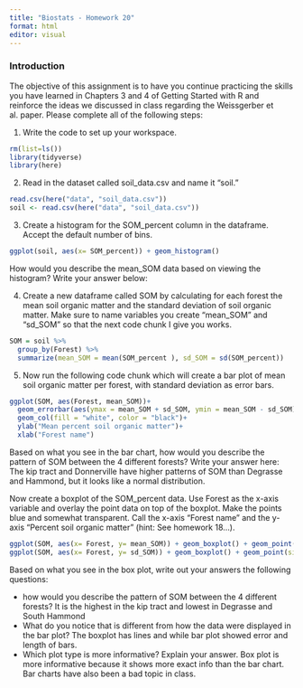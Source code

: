 ```yaml
---
title: "Biostats - Homework 20"
format: html
editor: visual
---
```


### Introduction

The objective of this assignment is to have you continue practicing the skills you have learned in Chapters 3 and 4 of Getting Started with R and reinforce the ideas we discussed in class regarding the Weissgerber et al. paper. Please complete all of the following steps:

1.  Write the code to set up your workspace.

```r
rm(list=ls())
library(tidyverse)
library(here)
```

2.  Read in the dataset called soil_data.csv and name it "soil."

```r
read.csv(here("data", "soil_data.csv"))
soil <- read.csv(here("data", "soil_data.csv"))
```

3.  Create a histogram for the SOM_percent column in the dataframe. Accept the default number of bins.

```r
ggplot(soil, aes(x= SOM_percent)) + geom_histogram()
```

How would you describe the mean_SOM data based on viewing the histogram? Write your answer below:

4.  Create a new dataframe called SOM by calculating for each forest the mean soil organic matter and the standard deviation of soil organic matter. Make sure to name variables you create "mean_SOM" and "sd_SOM" so that the next code chunk I give you works.

```r
SOM = soil %>% 
  group_by(Forest) %>%
  summarize(mean_SOM = mean(SOM_percent ), sd_SOM = sd(SOM_percent))
```

5.  Now run the following code chunk which will create a bar plot of mean soil organic matter per forest, with standard deviation as error bars.

```r
ggplot(SOM, aes(Forest, mean_SOM))+
  geom_errorbar(aes(ymax = mean_SOM + sd_SOM, ymin = mean_SOM - sd_SOM), width = 0.2)+
  geom_col(fill = "white", color = "black")+
  ylab("Mean percent soil organic matter")+
  xlab("Forest name")
```

Based on what you see in the bar chart, how would you describe the pattern of SOM between the 4 different forests? Write your answer here:
The kip tract and Donnerville have higher patterns of SOM than Degrasse and Hammond, but it looks like a normal distribution. 

Now create a boxplot of the SOM_percent data. Use Forest as the x-axis variable and overlay the point data on top of the boxplot. Make the points blue and somewhat transparent. Call the x-axis "Forest name" and the y-axis "Percent soil organic matter" (hint: See homework 18...).

```r
ggplot(SOM, aes(x= Forest, y= mean_SOM)) + geom_boxplot() + geom_point(size = 4, colour = "lightblue", alpha = .5) + xlab("Forest name") + ylab("Percent soil organic matter") + theme_bw()
ggplot(SOM, aes(x= Forest, y= sd_SOM)) + geom_boxplot() + geom_point(size = 4, colour = "lightblue", alpha = .5) + xlab("Forest name") + ylab("Percent soil organic matter") + theme_bw()
```

Based on what you see in the box plot, write out your answers the following questions:

-   how would you describe the pattern of SOM between the 4 different forests?
It is the highest in the kip tract and lowest in Degrasse and South Hammond 
-   What do you notice that is different from how the data were displayed in the bar plot?
The boxplot has lines and while bar plot showed error and length of bars. 
-   Which plot type is more informative? Explain your answer.
Box plot is more informative because it shows more exact info than the bar chart. Bar charts have also been a bad topic in class. 